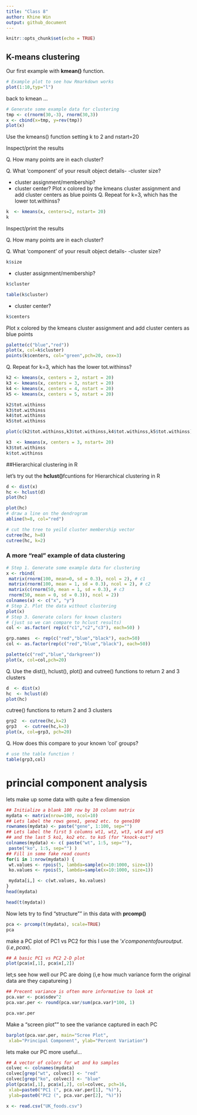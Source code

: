 ```yaml
---
title: "Class 8"
author: Khine Win
output: github_document
---
```


```r
knitr::opts_chunk$set(echo = TRUE)
```

## K-means clustering

Our first example with **kmean()** function.

```r
# Example plot to see how Rmarkdown works
plot(1:10,typ="l")
```


back to kmean ...

```r
# Generate some example data for clustering
tmp <- c(rnorm(30,-3), rnorm(30,3))
x <- cbind(x=tmp, y=rev(tmp))
plot(x)
```

Use the kmeans() function setting k to 2 and nstart=20


 Inspect/print the results
 
Q. How many points are in each cluster?


Q. What ‘component’ of your result object details- 
-cluster size?

 - cluster assignment/membership?
 - cluster center?
 Plot x colored by the kmeans cluster assignment and
 add cluster centers as blue points
 Q. Repeat for k=3, which has the lower tot.withinss? 

```r
k  <- kmeans(x, centers=2, nstart= 20)
k
```

Inspect/print the results
 
Q. How many points are in each cluster?


Q. What ‘component’ of your result object details- 
-cluster size?
```r
k$size
```


 - cluster assignment/membership?
```r
k$cluster
```

```r
table(k$cluster)
```
 
 - cluster center?
```r
k$centers
```
 
 Plot x colored by the kmeans cluster assignment and
 add cluster centers as blue points
```r

palette(c("blue","red"))
plot(x, col=k$cluster)
points(k$centers, col="green",pch=20, cex=3)
```
 
 Q. Repeat for k=3, which has the lower tot.withinss? 
```r
k2 <- kmeans(x, centers = 2, nstart = 20)
k3 <- kmeans(x, centers = 3, nstart = 20)
k4 <- kmeans(x, centers = 4, nstart = 20)
k5 <- kmeans(x, centers = 5, nstart = 20)

k2$tot.withinss
k3$tot.withinss
k4$tot.withinss
k5$tot.withinss

plot(c(k2$tot.withinss,k3$tot.withinss,k4$tot.withinss,k5$tot.withinss), type = "b")
```
 
```r
k3  <- kmeans(x, centers = 3, nstart= 20)
k3$tot.withinss
k$tot.withinss

```
 
##Hierarchical clustering in R 

let's try out the **hclust()**fcuntions for Hierarchical clustering in R 
```r
d <- dist(x)
hc <- hclust(d)
plot(hc)
```

```r
plot(hc)
# draw a line on the dendrogram
abline(h=8, col="red")

# cut the tree to yeild cluster membership vector
cutree(hc, h=8) 
cutree(hc, k=2)
```


### A more "real" example of data clustering 
```r
# Step 1. Generate some example data for clustering
x <- rbind(
 matrix(rnorm(100, mean=0, sd = 0.3), ncol = 2), # c1
 matrix(rnorm(100, mean = 1, sd = 0.3), ncol = 2), # c2
 matrix(c(rnorm(50, mean = 1, sd = 0.3), # c3
 rnorm(50, mean = 0, sd = 0.3)), ncol = 2))
colnames(x) <- c("x", "y")
# Step 2. Plot the data without clustering
plot(x)
# Step 3. Generate colors for known clusters
# (just so we can compare to hclust results)
col <- as.factor( rep(c("c1","c2","c3"), each=50) )

grp.names  <- rep(c("red","blue","black"), each=50)
col <- as.factor(rep(c("red","blue","black"), each=50))

palette(c("red","blue","darkgreen"))
plot(x, col=col,pch=20)
```

 Q. Use the dist(), hclust(), plot() and cutree()
functions to return 2 and 3 clusters
```r
d  <- dist(x)
hc  <- hclust(d)
plot(hc)
```
cutree()
functions to return 2 and 3 clusters

```r
grp2  <- cutree(hc,k=2)
grp3   <- cutree(hc,k=3)
plot(x, col=grp3, pch=20)
```

 Q. How does this compare to your known 'col' groups?
```r
# use the table function !
table(grp3,col)
```
 


# princial component analysis 

lets make up some data with quite a few dimension 

```r
## Initialize a blank 100 row by 10 column matrix
mydata <- matrix(nrow=100, ncol=10)
## Lets label the rows gene1, gene2 etc. to gene100
rownames(mydata) <- paste("gene", 1:100, sep="")
## Lets label the first 5 columns wt1, wt2, wt3, wt4 and wt5
## and the last 5 ko1, ko2 etc. to ko5 (for "knock-out")
colnames(mydata) <- c( paste("wt", 1:5, sep=""),
 paste("ko", 1:5, sep="") )
## Fill in some fake read counts
for(i in 1:nrow(mydata)) {
 wt.values <- rpois(5, lambda=sample(x=10:1000, size=1))
 ko.values <- rpois(5, lambda=sample(x=10:1000, size=1))

 mydata[i,] <- c(wt.values, ko.values)
}
head(mydata)
```




```r
head(t(mydata))
```


Now lets try to find "structure"" in this data with **prcomp()**
```r
pca <- prcomp(t(mydata), scale=TRUE)
pca
```



make a PC plot of PC1 vs PC2 for this I use the '$x' component of our output. (i.e, pca$x).

```r
## A basic PC1 vs PC2 2-D plot
plot(pca$x[,1], pca$x[,2]) 
```




let;s see how well our PC are doing (i,e how much variance form the original data are they capatureing )

```r
## Precent variance is often more informative to look at
pca.var <- pca$sdev^2
pca.var.per <- round(pca.var/sum(pca.var)*100, 1)

pca.var.per
```



Make a "screen plot"" to see the variance captured in each PC
```r
barplot(pca.var.per, main="Scree Plot",
 xlab="Principal Component", ylab="Percent Variation")
```



lets make our PC more useful...
```r
## A vector of colors for wt and ko samples
colvec <- colnames(mydata)
colvec[grep("wt", colvec)] <- "red"
colvec[grep("ko", colvec)] <- "blue"
plot(pca$x[,1], pca$x[,2], col=colvec, pch=16,
 xlab=paste0("PC1 (", pca.var.per[1], "%)"),
 ylab=paste0("PC2 (", pca.var.per[2], "%)")) 

```





```r
x <- read.csv("UK_foods.csv")
```












